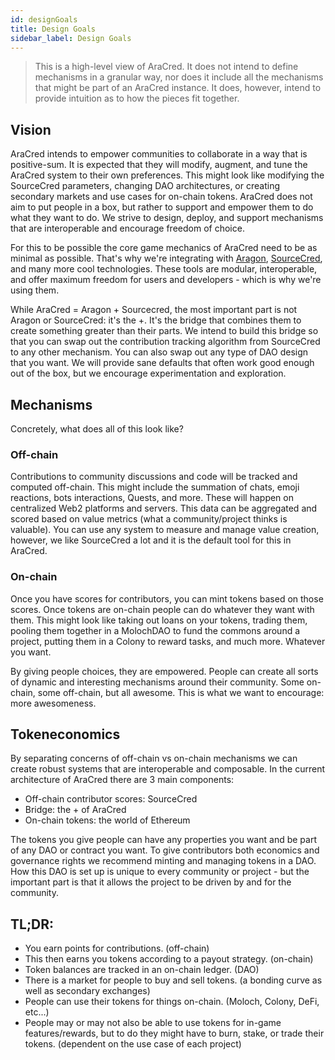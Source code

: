```yaml
---
id: designGoals
title: Design Goals
sidebar_label: Design Goals
---
```



> This is a high-level view of AraCred. It does not intend to define mechanisms in a granular way, nor does it include all the mechanisms that might be part of an AraCred instance. It does, however, intend to provide intuition as to how the pieces fit together. 

## Vision

AraCred intends to empower communities to collaborate in a way that is positive-sum. It is expected that they will modify, augment, and tune the AraCred system to their own preferences. This might look like modifying the SourceCred parameters, changing DAO architectures, or creating secondary markets and use cases for on-chain tokens. AraCred does not aim to put people in a box, but rather to support and empower them to do what they want to do. We strive to design, deploy, and support mechanisms that are interoperable and encourage freedom of choice.

For this to be possible the core game mechanics of AraCred need to be as minimal as possible. That's why we're integrating with [Aragon](https://aragon.org/), [SourceCred](https://sourcecred.io/), and many more cool technologies. These tools are modular, interoperable, and offer maximum freedom for users and developers - which is why we're using them. 

While AraCred = Aragon + Sourcecred, the most important part is not Aragon or SourceCred: it's the +. It's the bridge that combines them to create something greater than their parts. We intend to build this bridge so that you can swap out the contribution tracking algorithm from SourceCred to any other mechanism. You can also swap out any type of DAO design that you want. We will provide sane defaults that often work good enough out of the box, but we encourage experimentation and exploration.

## Mechanisms

Concretely, what does all of this look like? 

### Off-chain

Contributions to community discussions and code will be tracked and computed off-chain. This might include the summation of chats, emoji reactions, bots interactions, Quests, and more. These will happen on centralized Web2 platforms and servers. This data can be aggregated and scored based on value metrics (what a community/project thinks is valuable). You can use any system to measure and manage value creation, however, we like SourceCred a lot and it is the default tool for this in AraCred. 

### On-chain 

Once you have scores for contributors, you can mint tokens based on those scores. Once tokens are on-chain people can do whatever they want with them. This might look like taking out loans on your tokens, trading them, pooling them together in a MolochDAO to fund the commons around a project, putting them in a Colony to reward tasks, and much more. Whatever you want.

By giving people choices, they are empowered. People can create all sorts of dynamic and interesting mechanisms around their community. Some on-chain, some off-chain, but all awesome. This is what we want to encourage: more awesomeness.

## Tokeneconomics

By separating concerns of off-chain vs on-chain mechanisms we can create robust systems that are interoperable and composable. In the current architecture of AraCred there are 3 main components:
- Off-chain contributor scores: SourceCred 
- Bridge: the + of AraCred 
- On-chain tokens: the world of Ethereum

The tokens you give people can have any properties you want and be part of any DAO or contract you want. To give contributors both economics and governance rights we recommend minting and managing tokens in a DAO. How this DAO is set up is unique to every community or project - but the important part is that it allows the project to be driven by and for the community. 

## TL;DR:
- You earn points for contributions. (off-chain) 
- This then earns you tokens according to a payout strategy. (on-chain) 
- Token balances are tracked in an on-chain ledger. (DAO)
- There is a market for people to buy and sell tokens. (a bonding curve as well as secondary exchanges) 
- People can use their tokens for things on-chain. (Moloch, Colony, DeFi, etc...)
- People may or may not also be able to use tokens for in-game features/rewards, but to do they might have to burn, stake, or trade their tokens. (dependent on the use case of each project)